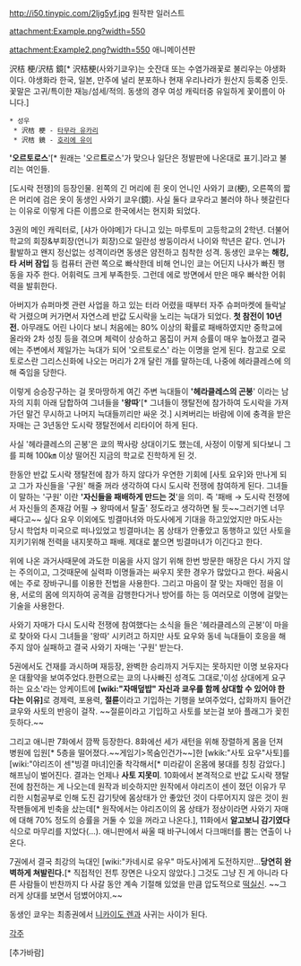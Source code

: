http://i50.tinypic.com/2ljg5yf.jpg
원작판 일러스트

attachment:Example.png?width=550

attachment:Example2.png?width=550
애니메이션판

沢桔 梗/沢桔 鏡[* 沢桔梗(사와기쿄우)는 숫잔대 또는 수염가래꽃로 불리우는 야생화이다. 야생화라 한국, 일본, 만주에 널리 분포하나 현재 우리나라가 원산지 등록중 인듯. 꽃말은 고귀/특이한 재능/섬세/적의. 동생의 경우 여성 캐릭터중 유일하게 꽃이름이 아니다.]

 * 성우
  * 沢桔 梗 - [[타무라 유카리]]
  * 沢桔 鏡 - [[호리에 유이]]

''''오르토로스''''[* 원래는 '오르'''트'''로스'가 맞으나 일단은 정발판에 나온대로 표기.]라고 불리는 여인들.

[도시락 전쟁]의 등장인물. 왼쪽의 긴 머리에 흰 옷이 언니인 사와기 쿄(梗), 오른쪽의 짧은 머리에 검은 옷이 동생인 사와기 쿄우(鏡). 사실 둘다 쿄우라고 불러야 하나 헷갈린다는 이유로 이렇게 다른 이름으로 한국에서는 현지화 되었다.

3권의 메인 캐릭터로, [샤가 아야메]가 다니고 있는 마루토미 고등학교의 2학년. 더불어 학교의 회장&부회장(언니가 회장)으로 일란성 쌍둥이라서 나이와 학년은 같다. 언니가 활발하고 왠지 정신없는 성격이라면 동생은 얌전하고 침착한 성격. 동생인 쿄우는 '''해킹, 타 서버 잠입''' 등 컴퓨터 관련 쪽으로 빠삭한데 비해 언니인 쿄는 어딘지 나사가 빠진 행동을 자주 한다. 어휘력도 크게 부족한듯. 그런데 에로 방면에서 만은 매우 빠삭한 어휘력을 발휘한다.

아버지가 슈퍼마켓 관련 사업을 하고 있는 터라 어렸을 때부터 자주 슈퍼마켓에 들락날락 거렸으며 커가면서 자연스레 반값 도시락을 노리는 늑대가 되었다. '''첫 참전이 10년 전.''' 아무래도 어린 나이다 보니 처음에는 80% 이상의 확률로 패배하였지만 중학교에 올라와 2차 성징 등을 겪으며 체력이 상승하고 몸집이 커져 승률이 매우 높아졌고 결국에는 주변에서 제일가는 늑대가 되어 '오르토로스' 라는 이명을 얻게 된다. 참고로 오로토로스란 그리스신화에 나오는 머리가 2개 달린 개를 말하는데, 나중에 헤라클레스에 의해 죽임을 당한다.

이렇게 승승장구하는 걸 못마땅하게 여긴 주변 늑대들이 ''''헤라클레스의 곤봉'''' 이라는 남자의 지휘 아래 담합하여 그녀들을 ''''왕따''''[* 그녀들이 쟁탈전에 참가하여 도시락을 가져가던 말건 무시하고 나머지 늑대들끼리만 싸운 것.] 시켜버리는 바람에 이에 충격을 받은 자매는 근 3년동안 도시락 쟁탈전에서 리타이어 하게 된다.

사실 '헤라클레스의 곤봉'은 쿄의 짝사랑 상대이기도 했는데, 사정이 이렇게 되다보니 그를 피해 100㎞ 이상 떨어진 지금의 학교로 진학하게 된 것. 

한동안 반값 도시락 쟁탈전에 참가 하지 않다가 우연한 기회에 [사토 요우]와 만나게 되고 그가 자신들을 '구원' 해줄 꺼라 생각하여 다시 도시락 전쟁에 참여하게 된다. 그녀들이 말하는 '구원' 이란 ''''자신들을 패배하게 만드는 것''''을 의미. 즉 '패배 → 도시락 전쟁에서 자신들의 존재감 어필 → 왕따에서 탈출' 정도라고 생각하면 될 듯~~그러기엔 너무 쌔다고~~ 싶다 요우 이외에도 빙결마녀와 마도사에게 기대을 하고있었지만 마도사는 당시 학업차 미국으로 떠나있었고 빙결마녀는 몸 상태가 안좋았고 동행하고 있던 사토을 지키기위해 전력을 내지못하고 패배. 제대로 붙으면 빙결마녀가 이긴다고 한다. 

위에 나온 과거사때문에 과도한 미움을 사지 않기 위해 한번 방문한 매장은 다시 가지 않는 주의이고, 그것때문에 실력파 이명들과는 싸우지 못한 경우가 많았다고 한다. 싸움시에는 주로 장바구니를 이용한 전법을 사용한다. 그리고 마음이 잘 맞는 자매인 점을 이용, 서로의 몸에 의지하여 공격을 감행한다거나 방어를 하는 등 여러모로 이명에 걸맞는 기술을 사용한다.

사와기 자매가 다시 도시락 전쟁에 참여했다는 소식을 들은 '헤라클레스의 곤봉'이 마을로 찾아와 다시 그녀들을 '왕따' 시키려고 하지만 사토 요우와 동네 늑대들이 호응을 해주지 않아 실패하고 결국 사와기 자매는 '구원' 받는다.

5권에서도 건재를 과시하며 재등장, 완벽한 승리까지 거두지는 못하지만 이명 보유자다운 대활약을 보여주었다.한편으로는 쿄의 나사빠진 성격도 그대로,'이성 상대에게 요구하는 요소'라는 앙케이트에 '''[wiki:"자매덮밥" 자신과 쿄우를 함께 상대할 수 있어야 한다는 이유]'''로 경제력, 포용력, '''절륜'''이라고 기입하는 기행을 보여주었다, 삽화까지 들어간 쿄우와 사토의 반응이 걸작. ~~절륜이라고 기입하고 사토를 보는걸 보아 플래그가 꽂힌 듯하다.~~

그리고 애니판 7화에서 깜짝 등장한다. 8화에선 세가 새턴을 위해 장렬하게 몸을 던져 병원에 입원[* 5층을 떨어졌다.~~게임기>목숨인건가~~]한 [wkik:"사토 요우"사토]를 [wiki:"야리즈이 센"빙결 마녀]인줄 착각해서[* 미라같이 온몸에 붕대를 칭칭 감았다.] 해프닝이 벌어진다. 결과는 언제나 '''사토 지못미'''. 10화에서 본격적으로 반값 도시락 쟁탈전에 참전하는 게 나오는데 원작과 비슷하지만 원작에서 야리즈이 센이 졌던 이유가 무리한 시험공부로 인해 도진 감기탓에 몸상태가 안 좋았던 것이 다루어지지 않은 것이 원작팬들에게 빈축을 샀는데[* 원작에서는 야리즈이의 몸 상태가 정상이라면 사와기 자매에 대해 70% 정도의 승률을 거둘 수 있을 꺼라고 나온다.], 11화에서 '''알고보니 감기였다'''식으로 마무리를 지었다(…). 애니판에서 싸울 때 바구니에서 다크매터를 뿜는 연출이 나온다.

7권에서 결국 최강의 늑대인 [wiki:"카네시로 유우" 마도사]에게 도전하지만…'''당연히 완벽하게 쳐발린다.'''[* 직접적인 전투 장면은 나오지 않았다.] 그것도 그냥 진 게 아니라 다른 사람들이 반찬까지 다 사갈 동안 계속 기절해 있었을 만큼 압도적으로 [[떡실신]]. ~~그러게 상대를 보면서 덤볐어야지.~~

동생인 쿄우는 최종권에서 [[니카이도 렌]]과 사귀는 사이가 된다.

[[각주]]

[추가바람]
